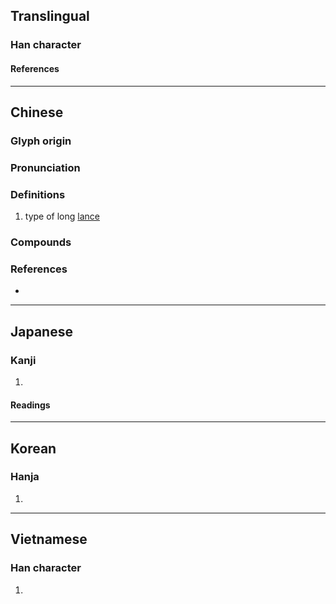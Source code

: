 {{character info}}
==Translingual==

===Han character===
{{Han char|rn=75|rad=木|as=10|sn=14|four=87904|canj=TBD,XXTBD|ids=⿱朔木}}

====References====
{{Han ref|kx=0546.060|dkj=15316|dj=0933.200|hdz=21269.060|uh=69CA}}

----

==Chinese==
{{zh-forms}}

===Glyph origin===
{{Han etym}}

===Pronunciation===
{{zh-pron
|m=shuò
|c=sok3
|mc=y
|oc=y
|ma=
|cat=n
}}

===Definitions===
{{zh-hanzi}}

# {{lb|zh|historical}}  type of long [[lance]]

===Compounds===
{{zh-der|瓝槊|擺槊|橫槊賦詩}}

===References===
* {{R:twedu|B01809}}

{{zh-cat|Weapons}}

----

==Japanese==

===Kanji===
{{ja-kanji|grade=|rs=木10}}

# {{rfdef|ja|sort=木10}}

====Readings====
{{ja-readings
|on=さく
|kun=ほこ
}}

----

==Korean==

===Hanja===
{{ko-hanja|삭}}

# {{rfdef|ko|sort=木10}}

----

==Vietnamese==

===Han character===
{{vi-readings|rs=木10
|hanviet=sáo, sóc
|nom=giáo, sáo, sóc, xóc
}}

# {{Nom form of|giáo|[[lance]], [[spear]]}}